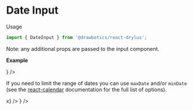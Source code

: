 


# Date Input
Usage
```jsx
import { DateInput } from '@drawbotics/react-drylus';
```
Note: any additional props are passed to the input component.

__Example__
<Playground component={DateInput}>
  <div style={{ maxWidth: 300 }}>
    <ControlledField component={
      <DateInput value="" align={Align.RIGHT} placeholder="Pick a date..." />
    } />
  </div>
</Playground>

If you need to limit the range of dates you can use `maxDate` and/or `minDate` (see the [react-calendar](https://github.com/wojtekmaj/react-calendar#readme) documentation for the full list of options).

<Playground>
  <div style={{ maxWidth: 300 }}>
    <ControlledField component={
      <DateInput
        value=""
        placeholder="Pick a date..."
        maxDate={{ year: 2010, month: 4, day: 10 }}
        activeStartDate={{ year: 2010, month: 4, day: 10 }}
        minDate={{ year: 2010, month: 4, day: 1 }}
        onChange={x=>x} />
    } />
  </div>
</Playground>
